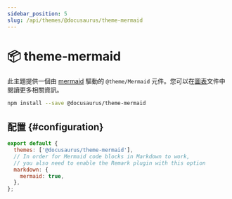 ```yaml
---
sidebar_position: 5
slug: /api/themes/@docusaurus/theme-mermaid
---
```


# 📦 theme-mermaid

此主題提供一個由 [mermaid](https://mermaid-js.github.io/) 驅動的 `@theme/Mermaid` 元件。您可以在[圖表](../../guides/markdown-features/markdown-features-diagrams.mdx)文件中閱讀更多相關資訊。

```bash npm2yarn
npm install --save @docusaurus/theme-mermaid
```

## 配置 {#configuration}

```js title="docusaurus.config.js"
export default {
  themes: ['@docusaurus/theme-mermaid'],
  // In order for Mermaid code blocks in Markdown to work,
  // you also need to enable the Remark plugin with this option
  markdown: {
    mermaid: true,
  },
};
```